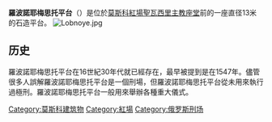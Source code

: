 {{Infobox street
| name                    = 羅波諾耶梅思托平台
| native_name             = Лобное место
| native_name_lang        = ru
| alternate_name          = 
| namesake                = 
| type                    = 
| marker_image            = 
| image                   = Lobnoe_place_Moscow.jpg
| image_size              = 350
| caption                 = 羅波諾耶梅思托平台
{{Infobox mapframe|tyep=shape|zoom=15|frame-width=280}}
| other_name              = 
| former_names            = 
| postal_code             = 
| width                   = 
| area                    = 
| location                = {{俄羅斯}}[[莫斯科|莫斯科]]
| client                  = 
| maint                   = 
| coordinates             = {{coord|55|45|12|N|37|37|21|E|display=inline,title}}
| direction_a             = 
| terminus_a              = 
| direction_b             = 
| terminus_b              = 
| junction                = 
| designer                = 
| commissioning_date      = 
| construction_start_date = 
| completion_date         = 
| inauguration_date       = <!-- {{Start date|df=y|YYYY|MM|DD}} -->
| demolition_date         = 
| north                   = 
| south                   = 
| west                    = 
| east                    = 
| website                 = <!-- {{URL|example.com}} --> 
}}
'''羅波諾耶梅思托平台'''（{{lang-ru|Лобное место}}）是位於[[莫斯科|莫斯科]][[紅場|紅場]][[聖瓦西里主教座堂|聖瓦西里主教座堂]]前的一座直径13米的石造平台。
[[Image:Lobnoye.jpg|thumb]]
==历史==
羅波諾耶梅思托平台在16世紀30年代就已經存在，最早被提到是在1547年。儘管很多人誤解羅波諾耶梅思托平台是一個刑場，但羅波諾耶梅思托平台從未用來執行過極刑。羅波諾耶梅思托平台一般用來舉辦各種重大儀式。

{{克里姆林宫}}
{{Authority control}}
[[Category:莫斯科建筑物|Category:莫斯科建筑物]]
[[Category:紅場|Category:紅場]]
[[Category:俄罗斯刑场|Category:俄罗斯刑场]]